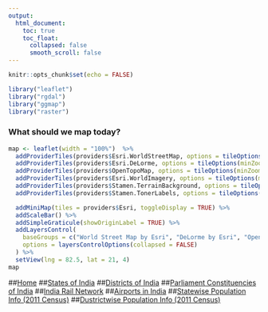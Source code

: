 ```yaml
---
output:
  html_document:
    toc: true
    toc_float:
      collapsed: false
      smooth_scroll: false
---
```


<style>
    body .main-container {
        max-width: 100%;
        padding: 0;
        margin: 0;
    }
</style>

```r
knitr::opts_chunk$set(echo = FALSE)
```

```r
library("leaflet")
library("rgdal")
library("ggmap")
library("raster")
```

### What should we map today?

```r
map <- leaflet(width = "100%")  %>%
  addProviderTiles(providers$Esri.WorldStreetMap, options = tileOptions(minZoom=2, maxZoom=18), group = "World Street Map by Esri") %>%
  addProviderTiles(providers$Esri.DeLorme, options = tileOptions(minZoom=2, maxZoom=18), group = "DeLorme by Esri") %>%
  addProviderTiles(providers$OpenTopoMap, options = tileOptions(minZoom=2, maxZoom=18), group = "Open Topological Map") %>%
  addProviderTiles(providers$Esri.WorldImagery, options = tileOptions(minZoom=2, maxZoom=18), group = "Sattelite Imagery by Esri") %>%
  addProviderTiles(providers$Stamen.TerrainBackground, options = tileOptions(minZoom=2, maxZoom=14), group = "Terrain by Stamen") %>%
  addProviderTiles(providers$Stamen.TonerLabels, options = tileOptions(minZoom=2, maxZoom=14), group = "Toner Labels by Stamen") %>%

  addMiniMap(tiles = providers$Esri, toggleDisplay = TRUE) %>% 
  addScaleBar() %>%
  addSimpleGraticule(showOriginLabel = TRUE) %>% 
  addLayersControl(
    baseGroups = c("World Street Map by Esri", "DeLorme by Esri", "Open Topological Map", "Terrain by Stamen", "Sattelite Imagery by Esri", "Toner Labels by Stamen"),
    options = layersControlOptions(collapsed = FALSE)
  ) %>%
  setView(lng = 82.5, lat = 21, 4)
map
```

##[Home](index.html)
##[States of India](statesofindia.html)
##[Districts of India](districtsofindia.html)
##[Parliament Constituencies of India](parliamentconstituencies.html)
##[India Rail Network](indianrailwaynetwork.html)
##[Airports in India](indianairports.html)
##[Statewise Population Info (2011 Census)](populationdata.html)
##[Dustrictwise Population Info (2011 Census)](districtpopulation_2011.html)
